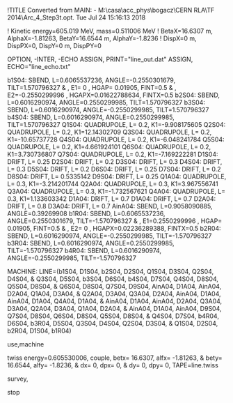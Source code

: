 !TITLE Converted from MAIN: - M:\casa\acc_phys\bogacz\CERN RLA\TF  2014\Arc_4_Step3t.opt.  Tue Jul 24 15:16:13 2018

!  Kinetic energy=605.019 MeV, mass=0.511006 MeV
!  BetaX=16.6307 m,  AlphaX=-1.81263,  BetaY=16.6544 m,  AlphaY=-1.8236 
!  DispX=0 m,  DispPX=0,  DispY=0 m,  DispPY=0 

OPTION, -INTER, -ECHO
ASSIGN, PRINT="line_out.dat"
ASSIGN, ECHO="line_echo.txt"

b1S04: SBEND,  L=0.6065537236,  ANGLE=-0.2550301679,  TILT=1.570796327 & 
    ,  E1=         0 ,  HGAP=   0.01905, FINT=0.5 & 
    ,  E2=-0.2550299996 ,  HGAPX=0.01622788634, FINTX=0.5
b2S04: SBEND,  L=0.6016290974,  ANGLE=0.2550299985,  TILT=1.570796327 
b3S04: SBEND,  L=0.6016290974,  ANGLE=-0.2550299985,  TILT=1.570796327 
b4S04: SBEND,  L=0.6016290974,  ANGLE=0.2550299985,  TILT=1.570796327 
Q1S04: QUADRUPOLE,  L=       0.2,  K1=-9.908175605
Q2S04: QUADRUPOLE,  L=       0.2,  K1=12.14302709
Q3S04: QUADRUPOLE,  L=       0.2,  K1=-10.65737728
Q4S04: QUADRUPOLE,  L=       0.2,  K1=-6.048241784
Q5S04: QUADRUPOLE,  L=       0.2,  K1=4.661924101
Q6S04: QUADRUPOLE,  L=       0.2,  K1=3.730736807
Q7S04: QUADRUPOLE,  L=       0.2,  K1=-7.169222281
D1S04: DRIFT, L=      0.25 
D2S04: DRIFT, L=       0.2 
D3S04: DRIFT, L=       0.3 
D4S04: DRIFT, L=       0.3 
D5S04: DRIFT, L=       0.2 
D6S04: DRIFT, L=      0.25 
D7S04: DRIFT, L=       0.2 
D8S04: DRIFT, L= 0.5335142 
D9S04: DRIFT, L=      0.25 
Q1A04: QUADRUPOLE,  L=       0.3,  K1=-3.214201744
Q2A04: QUADRUPOLE,  L=       0.3,  K1=3.967556741
Q3A04: QUADRUPOLE,  L=       0.3,  K1=-1.732567621
Q4A04: QUADRUPOLE,  L=       0.3,  K1=1.133603342
D1A04: DRIFT, L=       0.7 
D1A04: DRIFT, L=       0.7 
D2A04: DRIFT, L=       0.8 
D3A04: DRIFT, L=       0.7 
AinA04: SBEND,  L=0.9058090885,  ANGLE=0.39269908
b1R04: SBEND,  L=0.6065537236,  ANGLE=0.2550301679,  TILT=-1.570796327 & 
    ,  E1=0.2550299996 ,  HGAP=   0.01905, FINT=0.5 & 
    ,  E2=         0 ,  HGAPX=0.02236289388, FINTX=0.5
b2R04: SBEND,  L=0.6016290974,  ANGLE=-0.2550299985,  TILT=-1.570796327 
b3R04: SBEND,  L=0.6016290974,  ANGLE=0.2550299985,  TILT=-1.570796327 
b4R04: SBEND,  L=0.6016290974,  ANGLE=-0.2550299985,  TILT=-1.570796327 

MACHINE: LINE=(b1S04, D1S04, b2S04, D2S04, Q1S04, D3S04, Q2S04, D4S04,  &
Q3S04, D5S04, b3S04, D6S04, b4S04, D7S04, Q4S04, D8S04, Q5S04, D8S04,  &
Q6S04, D8S04, Q7S04, D9S04, AinA04, D1A04, AinA04, D2A04, Q1A04, D3A04,  &
Q2A04, D3A04, Q3A04, D2A04, AinA04, D1A04, AinA04, D1A04, Q4A04, D1A04,  &
AinA04, D1A04, AinA04, D2A04, Q3A04, D3A04, Q2A04, D3A04, Q1A04, D2A04,  &
AinA04, D1A04, AinA04, D9S04, Q7S04, D8S04, Q6S04, D8S04, Q5S04, D8S04,  &
Q4S04, D7S04, b4R04, D6S04, b3R04, D5S04, Q3S04, D4S04, Q2S04, D3S04,  &
Q1S04, D2S04, b2R04, D1S04, b1R04)

use,machine

twiss energy=0.605530006, couple, betx=   16.6307, alfx=  -1.81263, &
     bety=   16.6544, alfy=   -1.8236, &
     dx=         0, dpx=         0, &
     dy=         0, dpy=         0, TAPE=line.twiss 

survey,

stop
